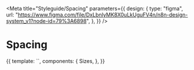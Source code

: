 
<Meta
  title="Styleguide/Spacing"
  parameters={{
    design: {
      type: "figma",
      url: "https://www.figma.com/file/DxLbnIyMK8X0uLkUguFV4n/n8n-design-system_v1?node-id=79%3A6898",
    },
  }}
/>

# Spacing

<Canvas>
  <Story name="spacing">
    {{
      template: `<sizes :variables="['--spacing-5xs','--spacing-4xs','--spacing-3xs','--spacing-2xs','--spacing-xs','--spacing-s','--spacing-m','--spacing-l','--spacing-xl','--spacing-2xl','--spacing-3xl','--spacing-4xl','--spacing-5xl']" />`,
      components: {
        Sizes,
      },
    }}
  </Story>
</Canvas>
